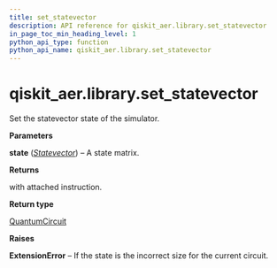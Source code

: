 ```yaml
---
title: set_statevector
description: API reference for qiskit_aer.library.set_statevector
in_page_toc_min_heading_level: 1
python_api_type: function
python_api_name: qiskit_aer.library.set_statevector
---
```


# qiskit\_aer.library.set\_statevector

<Function id="qiskit_aer.library.set_statevector" name="set_statevector" isDedicatedPage={true} github="https://github.com/qiskit/qiskit-aer/tree/stable/0.11/qiskit_aer/library/set_instructions/set_statevector.py" signature="set_statevector(self, state)">
  Set the statevector state of the simulator.

  **Parameters**

  **state** ([*Statevector*](qiskit.quantum_info.Statevector "qiskit.quantum_info.Statevector")) – A state matrix.

  **Returns**

  with attached instruction.

  **Return type**

  [QuantumCircuit](qiskit.circuit.QuantumCircuit "qiskit.circuit.QuantumCircuit")

  **Raises**

  **ExtensionError** – If the state is the incorrect size for the current circuit.
</Function>

